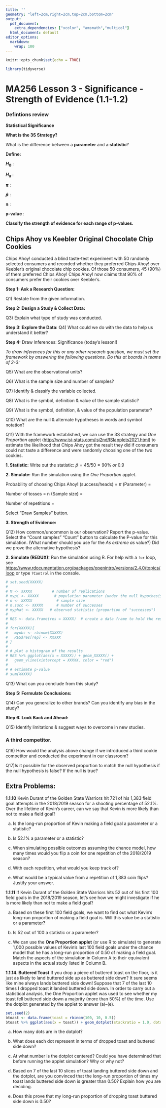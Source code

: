 ```yaml
---
title: ''
geometry: "left=2cm,right=2cm,top=2cm,bottom=2cm"
output:
  pdf_document:
    extra_dependencies: ["xcolor", "amsmath","multicol"]
  html_document: default
editor_options:
  markdown:
    wrap: 100
---
```


```r
knitr::opts_chunk$set(echo = TRUE)
```


```r
library(tidyverse)
```

# MA256 Lesson 3 - Significance - Strength of Evidence (1.1-1.2)

### Defintions review

**Statistical Significance**


\vfill

**What is the 3S Strategy?**


\vfill

What is the difference between a **parameter** and a **statistic**?


\vfill

**Define:**

\hspace{.1in}

**$H_0$** :


\vfill


\hspace{.1in}

**$H_a$** :
\vfill 

\hspace{.1in}

**$\pi$** :
\vfill 

\hspace{.1in}

**$\hat{p}$** :
\vfill 

\hspace{.1in}

**n** :
\vfill 

\hspace{.1in}

**p-value** :


\vfill 
**Classify the strength of evidence for each range of p-values.**


\begin{tabular}{cccc|c}
\vspace{.1in}
0.1 & $< p$ & & & \\ 
\vspace{.1in}
0.05 & $< p \le$& 0.1& & \\
\vspace{.1in}
0.01 & $< p \le$ & 0.05 & &  \\
\vspace{.1in}
& $ p \le$ & 0.01 & & 
\end{tabular}

\vfill

\newpage

## Chips Ahoy vs Keebler Original Chocolate Chip Cookies

Chips Ahoy! conducted a blind taste-test experiment with 50 randomly selected consumers and recorded
whether they preferred Chips Ahoy! over Keebler's original chocolate chip cookies. Of those 50
consumers, 45 (90%) of them preferred Chips Ahoy! Chips Ahoy! now claims that 90% of consumers
prefer their cookies over Keebler's.

**Step 1: Ask a Research Question:** 

Q1) Restate from the given information.


\vfill

**Step 2: Design a Study & Collect Data:** 

Q3) Explain what type of study was conducted.


\vfill

**Step 3: Explore the Data:** Q4) What could we do with the data to help us understand it better?


\vfill

**Step 4:** Draw Inferences: Significance (today's lesson!)

*To draw inferences for this or any other research question, we must set the framework by answering
the following questions. Do this at boards in teams of 2-3:*

Q5) What are the observational units?


\vfill

Q6) What is the sample size and number of samples?

\vfill

Q7) Identify & classify the variable collected.

\vfill

\newpage

Q8) What is the symbol, definition & value of the sample statistic?


\vfill


Q9) What is the symbol, definition, & value of the population parameter?


\vfill


Q10) What are the null & alternate hypotheses in words and symbol notation?


\vfill



\vfill

Q11) With the framework established, we can use the 3S strategy and *One Proportion* applet
(<http://www.isi-stats.com/isi2nd/ISIapplets2021.html>) to estimate the likelihood that Chips Ahoy
got the result they did if consumers could not taste a difference and were randomly choosing one of
the two cookies.

**1. Statistic:** Write out the statistic: $\hat{p} = 45 / 50 = 90\% \; or \; 0.9$

**2. Simulate:** Run the simulation using the *One Proportion* applet.


Probability of choosing Chips Ahoy! (success/heads) = $\pi$ (Parameter) =



Number of tosses = n (Sample size) = 


Number of repetitions = 


Select "Draw Samples" button.

**3. Strength of Evidence:**

Q12) How common/uncommon is our observation? Report the p-value. Select the "Count samples" "Count"
button to calculate the P-value for this simulation. (What number should you use for the *As extreme
as* value?) Did we prove the alternative hypothesis?


\vfill

\newpage

**2. Simulate (REDUX):** Run the simulation using R. For help with a `for` loop, see
<https://www.rdocumentation.org/packages/openintro/versions/2.4.0/topics/loop> or type `?Control` in
the console.

```r
# set.seed(XXXXX)
# 
# M <- XXXXX         # number of replications
# mypi <- XXXXX       # population parameter (under the null hypothesis)
# n <- XXXXX           # sample size
# n.succ <- XXXXX      # number of successes 
# myphat <- XXXXX   # observed statistic (proportion of "successes") 
# 
# RES <- data.frame(res = XXXXX)  # create a data frame to hold the results of the simulation
# 
# for(XXXXX){
#   myobs <- rbinom(XXXXX)
#   RES$res[rep] <- XXXXX
# }
# 
# # plot a histogram of the results
# RES %>% ggplot(aes(x = XXXXX)) + geom_XXXXX() + 
#   geom_vline(xintercept = XXXXX, color = "red")
# 
# # estimate p-value
# sum(XXXXX)
```

Q13) What can you conclude from this study?


\vfill


**Step 5: Formulate Conclusions:**

Q14) Can you generalize to other brands? Can you identify any bias in the study?




\vfill

**Step 6: Look Back and Ahead:**

Q15) Identify limitations & suggest ways to overcome in new studies.


\vfill


### A third competitor.

Q16) How would the analysis above change if we introduced a third cookie competitor and conducted
the experiment in our classroom?


\vfill

Q17)Is it possible for the observed proportion to match the null hypothesis if the null hypothesis
is false? If the null is true?


\vfill


## Extra Problems:

**1.1.10** Kevin Durant of the Golden State Warriors hit 721 of his 1,383 field goal attempts in the 2018/2019 season for a shooting percentage of 52.1\%. Over the lifetime of Kevin’s career, can we say that Kevin is more likely than not to make a field goal?

a. Is the long-run proportion of Kevin making a field goal a parameter or a statistic? 

\vfill

b. Is 52.1\% a parameter or a statistic?

\vfill

c. When simulating possible outcomes assuming the chance model, how many times would you flip a coin for one repetition of the 2018/2019 season?

\vfill

d. With each repetition, what would you keep track of?

\vfill

e. What would be a typical value from a repetition of 1,383 coin flips? Justify your answer.

\vfill


**1.1.11** If Kevin Durant of the Golden State Warriors hits 52 out of his first 100 field goals in the 2018/2019 season, let’s see how we might investigate if he is more likely than not to make a field goal?

a. Based on these first 100 field goals, we want to find out what Kevin’s long-run proportion of making a field goal is. Will this value be a statistic or a parameter?

\vfill

b. Is 52 out of 100 a statistic or a parameter?

\vfill

c. We can use the **One Proportion applet** (or use R to simulate) to generate 1,000 possible values of Kevin’s last 100 field goals under the chance model that he has a long-run proportion of 0.50 of making a field goal. Match the aspects of the simulation in Column A to their equivalent aspects in the actual study listed in Column B.


\begin{tabular}{|lcl|}
Column A & & Column B\\ \hline
Coin flip & & Kevin misses his field goal \\
Heads & & Long-run proportion of field goals Kevin makes\\
Tails & & One set of 100 field goal shots by Kevin\\
Chance of heads  & & Kevin shoots a field goal\\
One repetition & & Kevin makes his field goal\\
\end{tabular}

\newpage

**1.1.14. Buttered Toast** If you drop a piece of buttered toast on the floor, is it just as likely to land buttered side up as buttered side down? It sure seems like mine always lands buttered side down! Suppose that 7 of the last 10 times I dropped toast it landed buttered side down. In order to carry out a statistical analysis, the One Proportion applet was used to see whether my toast fell buttered side down a majority (more than 50\%) of the time. Use the dotplot generated by the applet to answer (a)–(e).
```r
set.seed(2)
btoast <- data.frame(toast = rbinom(100, 10, 0.5))
btoast %>% ggplot(aes(x = toast)) + geom_dotplot(stackratio = 1.0, dotsize = 0.7) + labs(x = "Number of Heads") +scale_x_continuous(breaks= seq(0,10), limits = c(0,10))
```


a. How many dots are in the dotplot?

\vfill

b. What does each dot represent in terms of dropped toast and buttered side down?


\vfill
c. At what number is the dotplot centered? Could you have determined that before running the applet simulation? Why or why not?

\vfill

d. Based on 7 of the last 10 slices of toast landing buttered side down and the dotplot, are you convinced that the long-run proportion of times my toast lands buttered side down is greater than 0.50? Explain how you are deciding.


\vfill

e. Does this prove that my long-run proportion of dropping toast buttered side down is 0.50?

\vfill


